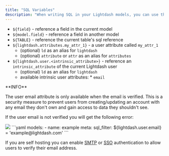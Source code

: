 ```yaml
---
title: "SQL Variables"
description: "When writing SQL in your Lightdash models, you can use the following references to template you SQL and make it more reusable"
---
```


* `${field}` \- reference a field in the current model
* `${model.field}` \- reference a field in another model
* `${TABLE}` \- reference the current table's sql reference
* `${lightdash.attributes.my_attr_1}` \- a user attribute called `my_attr_1`
   * (optional) `ld` as an alias for `lightdash`
   * (optional) `attribute` or `attr` as an alias for `attributes`
* `${lightdash.user.<intrinsic_attribute>}` \- reference an `intrinsic_attribute` of the current Lightdash user
   * (optional) `ld` as an alias for `lightdash`
   * available intrinsic user attributes:
         * `email`

<Note>
**INFO**

The user email attribute is only available when the email is verified. This is a security measure to prevent users from creating/updating an account with any email they don't own and gain access to data they shouldn't see.


If the user email is not verified you will get the following error:

<Frame>
  <img src="/images/user-attributes-info.png"/>
</Frame>
```yaml
models:
  - name: example
    meta:
      sql_filter: ${lightdash.user.email} = 'example@lightdash.com'
```

If you are self hosting you can enable [SMTP](/self-host/customize-deployment/configure-smtp-for-lightdash-email-notifications) or [SSO](/self-host/customize-deployment/use-sso-login-for-self-hosted-lightdash) authentication to allow users to verify their email address.
</Note>
